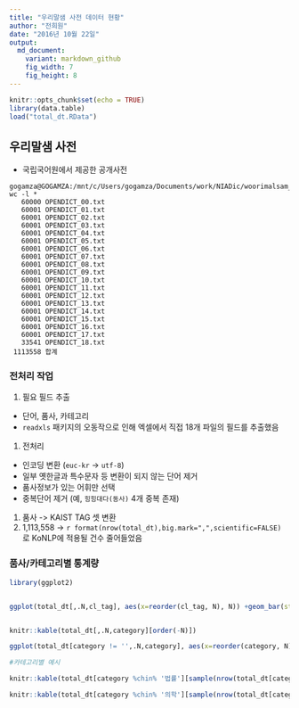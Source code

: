 ```yaml
---
title: "우리말샘 사전 데이터 현황"
author: "전희원"
date: "2016년 10월 22일"
output: 
  md_document:
    variant: markdown_github
    fig_width: 7
    fig_height: 8
---
```


```r
knitr::opts_chunk$set(echo = TRUE)
library(data.table)
load("total_dt.RData")
```

## 우리말샘 사전 

- 국립국어원에서 제공한 공개사전 

```
gogamza@GOGAMZA:/mnt/c/Users/gogamza/Documents/work/NIADic/woorimalsam_161020/utf8$ wc -l *
   60000 OPENDICT_00.txt
   60001 OPENDICT_01.txt
   60001 OPENDICT_02.txt
   60001 OPENDICT_03.txt
   60001 OPENDICT_04.txt
   60001 OPENDICT_05.txt
   60001 OPENDICT_06.txt
   60001 OPENDICT_07.txt
   60001 OPENDICT_08.txt
   60001 OPENDICT_09.txt
   60001 OPENDICT_10.txt
   60001 OPENDICT_11.txt
   60001 OPENDICT_12.txt
   60001 OPENDICT_13.txt
   60001 OPENDICT_14.txt
   60001 OPENDICT_15.txt
   60001 OPENDICT_16.txt
   60001 OPENDICT_17.txt
   33541 OPENDICT_18.txt
 1113558 합계
```

### 전처리 작업 

1. 필요 필드 추출
  + 단어, 품사, 카테고리
  + `readxls` 패키지의 오동작으로 인해 엑셀에서 직접 18개 파일의 필드를 추출했음  
1. 전처리 
  + 인코딩 변환 (`euc-kr` -> `utf-8`)
  + 일부 옛한글과 특수문자 등  변환이 되지 않는 단어 제거
  + 품사정보가 있는 어휘만 선택
  + 중복단어 제거 (예, `힝힝대다(동사)` 4개 중복 존재)
1. 품사 -> KAIST TAG 셋 변환 
1. 1,113,558 -> `r format(nrow(total_dt),big.mark=",",scientific=FALSE)` 로 KoNLP에 적용될 건수 줄어들었음 


### 품사/카테고리별 통계량  

```r
library(ggplot2)


ggplot(total_dt[,.N,cl_tag], aes(x=reorder(cl_tag, N), N)) +geom_bar(stat='identity') + xlab("품사") + coord_flip() + ggtitle("우리말샘 사전 품사별 빈도수")


knitr::kable(total_dt[,.N,category][order(-N)])

ggplot(total_dt[category != '',.N,category], aes(x=reorder(category, N), N)) +geom_bar(stat='identity') + xlab("카테고리") + coord_flip() + ggtitle("우리말샘 사전 카테고리별 빈도수")

#카테고리별 예시 

knitr::kable(total_dt[category %chin% '법률'][sample(nrow(total_dt[category %chin% '법률']), 10)], caption="법률용어 예시")

knitr::kable(total_dt[category %chin% '의학'][sample(nrow(total_dt[category %chin% '의학']), 10)],  caption="의학용어 예시")

```



  











